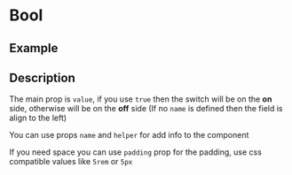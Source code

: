 

<Meta of={Stories} />

# Bool

## Example

<Canvas of={Stories.Base} />

## Description

The main prop is `value`, if you use `true` then the switch will be on
the **on** side, otherwise will be on the **off** side (If no `name` is defined
then the field is align to the left)

<Canvas of={Stories.Value} />

You can use props `name` and `helper` for add info to the component

<Canvas of={Stories.Decorators} />

If you need space you can use `padding` prop for the padding, use css
compatible values like `5rem` or `5px`

<Canvas of={Stories.Padding} />

